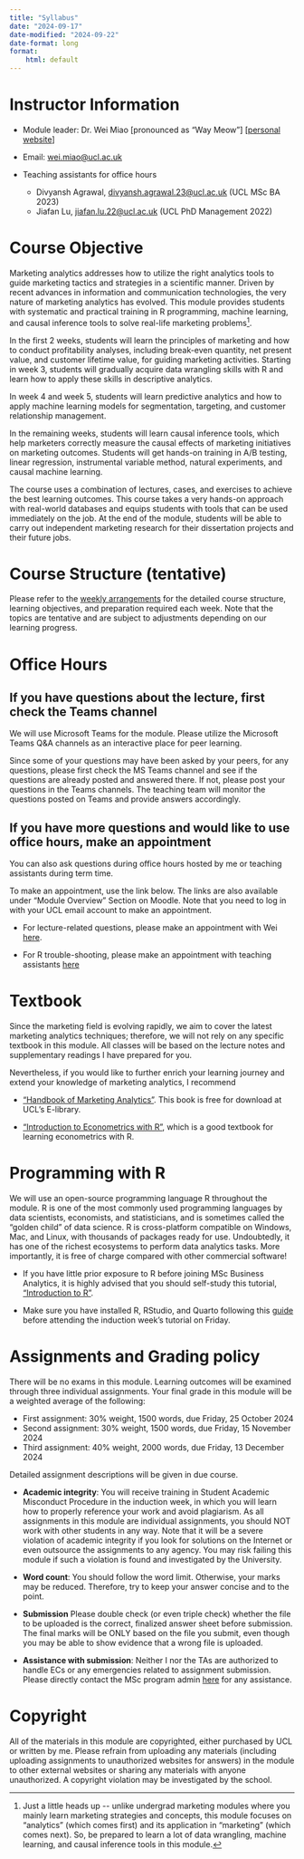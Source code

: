 ```yaml
---
title: "Syllabus"
date: "2024-09-17"
date-modified: "2024-09-22"
date-format: long
format: 
    html: default
---
```


# Instructor Information

-   Module leader: Dr. Wei Miao [pronounced as "Way Meow"] [[personal website](https://miaowei.netlify.app/)]

-   Email: [wei.miao\@ucl.ac.uk](mailto:wei.miao@ucl.ac.uk)

-   Teaching assistants for office hours
    -  Divyansh Agrawal, [divyansh.agrawal.23\@ucl.ac.uk](mailto:divyansh.agrawal.23@ucl.ac.uk) (UCL MSc BA 2023)
    -   Jiafan Lu, [jiafan.lu.22\@ucl.ac.uk](mailto:jiafan.lu.22@ucl.ac.uk) (UCL PhD Management 2022)

# Course Objective

Marketing analytics addresses how to utilize the right analytics tools to guide marketing tactics and strategies in a scientific manner. Driven by recent advances in information and communication technologies, the very nature of marketing analytics has evolved. This module provides students with systematic and practical training in R programming, machine learning, and causal inference tools to solve real-life marketing problems[^1].

[^1]: Just a little heads up \-- unlike undergrad marketing modules where you mainly learn marketing strategies and concepts, this module focuses on "analytics" (which comes first) and its application in "marketing" (which comes next). So, be prepared to learn a lot of data wrangling, machine learning, and causal inference tools in this module.

In the first 2 weeks, students will learn the principles of marketing and how to conduct profitability analyses, including break-even quantity, net present value, and customer lifetime value, for guiding marketing activities. Starting in week 3, students will gradually acquire data wrangling skills with R and learn how to apply these skills in descriptive analytics.

In week 4 and week 5, students will learn predictive analytics and how to apply machine learning models for segmentation, targeting, and customer relationship management.

In the remaining weeks, students will learn causal inference tools, which help marketers correctly measure the causal effects of marketing initiatives on marketing outcomes. Students will get hands-on training in A/B testing, linear regression, instrumental variable method, natural experiments, and causal machine learning.

The course uses a combination of lectures, cases, and exercises to achieve the best learning outcomes. This course takes a very hands-on approach with real-world databases and equips students with tools that can be used immediately on the job. At the end of the module, students will be able to carry out independent marketing research for their dissertation projects and their future jobs.

# Course Structure (tentative)

Please refer to the [weekly arrangements](WeeklyArrangements.qmd) for the detailed course structure, learning objectives, and preparation required each week. Note that the topics are tentative and are subject to adjustments depending on our learning progress.

# Office Hours

## If you have questions about the lecture, first check the Teams channel

We will use Microsoft Teams for the module. Please utilize the Microsoft Teams Q&A channels as an interactive place for peer learning.

Since some of your questions may have been asked by your peers, for any questions, please first check the MS Teams channel and see if the questions are already posted and answered there. If not, please post your questions in the Teams channels. The teaching team will monitor the questions posted on Teams and provide answers accordingly.

## If you have more questions and would like to use office hours, make an appointment

You can also ask questions during office hours hosted by me or teaching assistants during term time. 

To make an appointment, use the link below. The links are also available under "Module Overview" Section on Moodle. Note that you need to log in with your UCL email account to make an appointment.

- For lecture-related questions, please make an appointment with Wei [here](https://outlook.office365.com/owa/calendar/MarketingAnalyticsOfficeHoursWei@live.ucl.ac.uk/bookings/s/mfjnYXzzTk6c_1gb5Gx3Sw2).

- For R trouble-shooting, please make an appointment with teaching assistants [here](https://outlook.office365.com/owa/calendar/MarketingAnalyticsOfficeHoursWei@live.ucl.ac.uk/bookings/s/Fr4etO85jEWCU7to5RXDhw2)

# Textbook

Since the marketing field is evolving rapidly, we aim to cover the latest marketing analytics techniques; therefore, we will not rely on any specific textbook in this module. All classes will be based on the lecture notes and supplementary readings I have prepared for you.

Nevertheless, if you would like to further enrich your learning journey and extend your knowledge of marketing analytics, I recommend

-   ["Handbook of Marketing Analytics"](https://ucl-new-primo.hosted.exlibrisgroup.com/permalink/f/5qfvbu/UCL_LMS_DS51237610180004761). This book is free for download at UCL's E-library.

-   ["Introduction to Econometrics with R"](https://www.econometrics-with-r.org/index.html), which is a good textbook for learning econometrics with R.

# Programming with R

We will use an open-source programming language R throughout the module. R is one of the most commonly used programming languages by data scientists, economists, and statisticians, and is sometimes called the "golden child" of data science. R is cross-platform compatible on Windows, Mac, and Linux, with thousands of packages ready for use. Undoubtedly, it has one of the richest ecosystems to perform data analytics tasks. More importantly, it is free of charge compared with other commercial software!

- If you have little prior exposure to R before joining MSc Business Analytics, it is highly advised that you should self-study this tutorial, ["Introduction to R"](https://cran.r-project.org/doc/manuals/r-release/R-intro.pdf).

- Make sure you have installed R, RStudio, and Quarto following this [guide](https://weim-mkt.github.io/UCLMarketingAnalytics/R-InstallR.html) before attending the induction week's tutorial on Friday.

# Assignments and Grading policy

There will be no exams in this module. Learning outcomes will be examined through three individual assignments. Your final grade in this module will be a weighted average of the following:

-   First assignment: 30% weight, 1500 words, due Friday, 25 October 2024
-   Second assignment: 30% weight, 1500 words, due Friday, 15 November 2024
-   Third assignment: 40% weight, 2000 words, due Friday, 13 December 2024

Detailed assignment descriptions will be given in due course.

-   **Academic integrity**: You will receive training in Student Academic Misconduct Procedure in the induction week, in which you will learn how to properly reference your work and avoid plagiarism. As all assignments in this module are individual assignments, you should NOT work with other students in any way. Note that it will be a severe violation of academic integrity if you look for solutions on the Internet or even outsource the assignments to any agency. You may risk failing this module if such a violation is found and investigated by the University.

-   **Word count**: You should follow the word limit. Otherwise, your marks may be reduced. Therefore, try to keep your answer concise and to the point.

-   **Submission** Please double check (or even triple check) whether the file to be uploaded is the correct, finalized answer sheet before submission. The final marks will be ONLY based on the file you submit, even though you may be able to show evidence that a wrong file is uploaded.

-   **Assistance with submission**: Neither I nor the TAs are authorized to handle ECs or any emergencies related to assignment submission. Please directly contact the MSc program admin [here](mailto:%20mgmt.ba-admin@ucl.ac.uk) for any assistance.

# Copyright

All of the materials in this module are copyrighted, either purchased by UCL or written by me. Please refrain from uploading any materials (including uploading assignments to unauthorized websites for answers) in the module to other external websites or sharing any materials with anyone unauthorized. A copyright violation may be investigated by the school.
